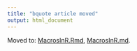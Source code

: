 ```yaml
---
title: "bquote article moved"
output: html_document
---
```


Moved to: [MacrosInR.Rmd](https://github.com/WinVector/wrapr/blob/master/extras/MacrosInR.Rmd), [MacrosInR.md](https://github.com/WinVector/wrapr/blob/master/extras/MacrosInR.md).